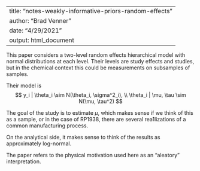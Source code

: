 --
title: "notes-weakly-informative-priors-random-effects"
author: "Brad Venner"
date: "4/29/2021"
output: html_document
---

This paper considers a two-level random effects hierarchical model with normal distributions at each level.  Their levels are study effects and studies, but in the chemical context this could be measurements on subsamples of samples.

Their model is
$$
y_i | \theta_i \sim N(\theta_i, \sigma^2_i), \\
\theta_i | \mu, \tau \sim N(\mu, \tau^2)
$$

The goal of the study is to estimate $\mu$, which makes sense if we think of this as a sample, or in the case of RP1938, there are several rea1lizations of a common manufacturing process.

On the analytical side, it makes sense to think of the results as approximately log-normal. 

The paper refers to the physical motivation used here as an "aleatory" interpretation.